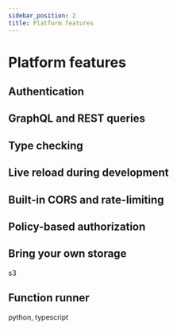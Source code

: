 ```yaml
---
sidebar_position: 2
title: Platform features
---
```


# Platform features

## Authentication

## GraphQL and REST queries

## Type checking

## Live reload during development

## Built-in CORS and rate-limiting

## Policy-based authorization


## Bring your own storage

s3

## Function runner

python, typescript
